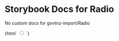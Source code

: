 

# Storybook Docs for Radio

<Meta title="govtnz-import/Radio" />

No custom docs for govtnz-import/Radio

<Preview>
  <Story name="Radio" height="100px">
    {html` <input class="g-radios__input" name="example" type="radio" /> `}
  </Story>
</Preview>
